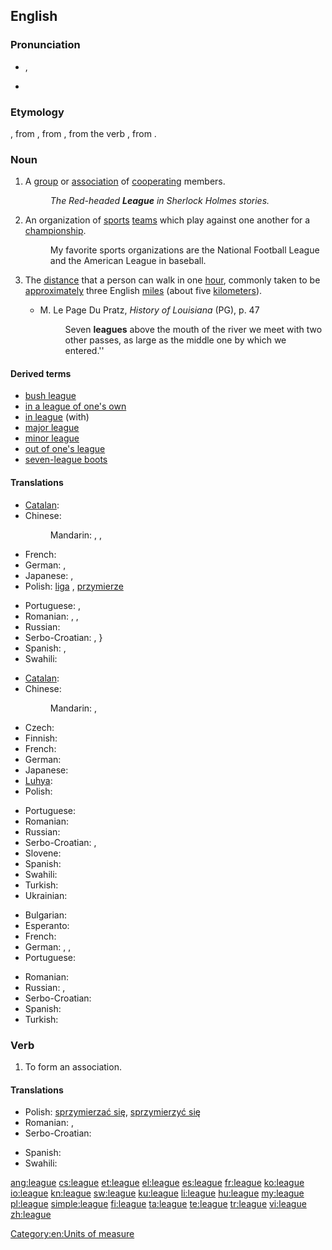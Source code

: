 ==English==
{{wikipedia}}

===Pronunciation===
* {{IPA|/liːɡ/}}, {{X-SAMPA|/li:g/}}
* {{rhymes|iːɡ}}

===Etymology===
{{etyl|enm}} {{term|ligg|lang=enm}}, from {{etyl|frm}} {{term|ligue|lang=frm}}, from {{etyl|it}} {{term|lega|lang=it}}, from the verb {{term|legare|lang=it}}, from {{etyl|la}} {{term|ligo|ligō|to tie|lang=la}}.

===Noun===
{{en-noun}}

# A [[group]] or [[association]] of [[cooperate|cooperating]] members.
#: ''The Red-headed '''League''' in Sherlock Holmes stories.''
# An organization of [[sports]] [[team]]s which play against one another for a [[championship]].
#: My favorite sports organizations are the National Football League and the American League in baseball.
# {{context|[[measurement]]}} The [[distance]] that a person can walk in one [[hour]], commonly taken to be [[approximately]] three English [[mile]]s (about five [[kilometer]]s).
#* M. Le Page Du Pratz, ''History of Louisiana'' (PG), p. 47
#*: Seven '''leagues''' above the mouth of the river we meet with two other passes, as large as the middle one by which we entered.''

====Derived terms====
* [[bush league]]
* [[in a league of one's own]]
* [[in league]] (with)
* [[major league]]
* [[minor league]]
* [[out of one's league]]
* [[seven-league boots]]

====Translations====
{{trans-top|a group or association of cooperating members}}
* [[Catalan]]: {{t|ca|lliga|f}}
* Chinese:
*: Mandarin: {{t|zh|同盟|tr=tóngméng|sc=Hani}}, {{t|zh|聯盟|sc=Hani}}, {{t|zh|联盟|tr=liánméng|sc=Hani}}
* French: {{t|fr|ligue|f}}
* German: {{t|de|Liga|f}}, {{t|de|Bund|n}}
* Japanese: {{t|ja|連盟|tr=れんめい, renmei|sc=Jpan}}, {{t|ja|同盟|tr=どうめい, dōmei|sc=Jpan}}
* Polish: [[liga]] {{f}}, [[przymierze]] {{n}}
{{trans-mid}}
* Portuguese: {{t|pt|aliança|f}}, {{t|pt|liga|f}}
* Romanian: {{t|ro|alianță|f}}, {{t|ro|coaliție|f}}, {{t|ro|ligă}}
* Russian: {{t|ru|лига|f|tr=líga|sc=Cyrl}}
* Serbo-Croatian: {{t|sh|лига|f|sc=Cyrl}}, {{t|sh|liga|xs=Serbo-Croatian}}}
* Spanish: {{t|es|alianza|f}}, {{t|es|liga|f}}
* Swahili: {{t+|sw|ligi|xs=Swahili}}
{{trans-bottom}}

{{trans-top|organization of sports teams}}
* [[Catalan]]: {{t|ca|lliga|f}}
* Chinese:
*: Mandarin: {{t|zh|聯盟|sc=Hani}}, {{t|zh|联盟|tr=liánméng|sc=Hani}}
* Czech: {{t-|cs|liga|f}}
* Finnish: {{t-|fi|liiga}}
* French: {{t|fr|ligue|f}}
* German: {{t+|de|Liga|f}}
* Japanese: {{t|ja|リーグ|tr=rīgu|sc=Jpan}}
* [[Luhya]]: {{tø|luy|eligi}}
* Polish: {{t+|pl|liga|f}}
{{trans-mid}}
* Portuguese: {{t|pt|liga|f}}
* Romanian: {{t|ro|ligă|f}}
* Russian: {{t|ru|лига|f|tr=líga|sc=Cyrl}}
* Serbo-Croatian: {{t|sh|лига|f|sc=Cyrl}}, {{t|sh|liga|xs=Serbo-Croatian}}
* Slovene: {{t+|sl|liga|f}}
* Spanish: {{t|es|liga|f}}
* Swahili: {{t+|sw|ligi|xs=Swahili}}
* Turkish: {{t+|tr|lig}}
* Ukrainian: {{t|uk|ліга|f|tr=líha|xs=Ukrainian}}
{{trans-bottom}}

{{trans-top|distance}}
* Bulgarian: {{t|bg|левга|f|tr=lévga}}
* Esperanto: {{t|eo|leŭgo|xs=Esperanto}}
* French: {{t+|fr|lieue|f}}
* German: {{t+|de|Wegstunde|f}}, {{qualifier|obsolete}} {{t+|de|Meile|f}}, {{qualifier|obsolete}} {{t+|de|Leuge|f}}
* Portuguese: {{t|pt|légua|f}}
{{trans-mid}}
* Romanian: {{t+|ro|leghe}}
* Russian: {{t|ru|лье|n|sc=Cyrl|tr=l'je}}, {{t|ru|лига|f|tr=líga|sc=Cyrl|alt=ли́га}}
* Serbo-Croatian: {{t|sh|liga|xs=Serbo-Croatian}}
* Spanish: {{t|es|legua|f}}
* Turkish: {{t|tr|fersah}}
{{trans-bottom}}

===Verb===
{{en-verb|leagu|es}}

# To form an association.

====Translations====
{{trans-top|to form an association}}
* Polish: [[sprzymierzać się]], [[sprzymierzyć się]]
* Romanian: {{t|ro|a se alia}}, {{t|ro|a se coaliza}}
* Serbo-Croatian: {{t|sh|koalirati|xs=Serbo-Croatian}}
{{trans-mid}}
* Spanish: {{t|es|asociarse}}
* Swahili: {{t+|sw|ligi|xs=Swahili}}
{{trans-bottom}}

[[Category:en:Units of measure]]

[[ang:league]]
[[cs:league]]
[[et:league]]
[[el:league]]
[[es:league]]
[[fr:league]]
[[ko:league]]
[[io:league]]
[[kn:league]]
[[sw:league]]
[[ku:league]]
[[li:league]]
[[hu:league]]
[[my:league]]
[[pl:league]]
[[simple:league]]
[[fi:league]]
[[ta:league]]
[[te:league]]
[[tr:league]]
[[vi:league]]
[[zh:league]]
